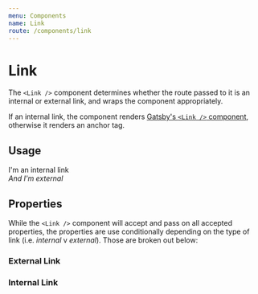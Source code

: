 ```yaml
---
menu: Components
name: Link
route: /components/link
---
```




# Link

The `<Link />` component determines whether the route passed to it is an internal or external link, and wraps the component appropriately.

If an internal link, the component renders [Gatsby's `<Link />` component](https://www.gatsbyjs.org/docs/gatsby-link/), otherwise it renders an anchor tag.

## Usage

<Playground>
  <Link to="/components/link">I'm an internal link</Link>
  <br />
  <Link to="https://ample.co">
    <em>And I'm external</em>
  </Link>
</Playground>

## Properties

While the `<Link />` component will accept and pass on all accepted properties, the properties are use conditionally depending on the type of link (i.e. _internal_ v _external_). Those are broken out below:

### External Link

<Props of={ExternalLink} />

### Internal Link

<Props of={InternalLink} />
